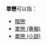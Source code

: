{{not|单性恋}}
'''單戀'''可以指：

* [[暗戀|暗戀]]
* [[單戀_(專輯)|單戀 (專輯)]] 
* [[單戀_(小說)|單戀 (小說)]] 

{{disambig|Cat=二字消歧義}}